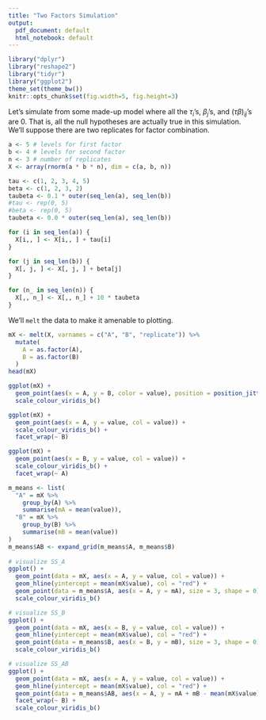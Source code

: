 ```yaml
---
title: "Two Factors Simulation"
output:
  pdf_document: default
  html_notebook: default
---
```


```r
library("dplyr")
library("reshape2")
library("tidyr")
library("ggplot2")
theme_set(theme_bw())
knitr::opts_chunk$set(fig.width=5, fig.height=3) 
```

Let's simulate from some made-up model where all the $\tau_i$'s, $\beta_j$'s,
and $\left(\tau\beta\right)_{ij}$'s are 0. That is, all the null hypotheses are
actually true in this simulation. We'll suppose there are two replicates for
factor combination.

```r
a <- 5 # levels for first factor
b <- 4 # levels for second factor
n <- 3 # number of replicates
X <- array(rnorm(a * b * n), dim = c(a, b, n))

tau <- c(1, 2, 3, 4, 5)
beta <- c(1, 2, 3, 2)
taubeta <- 0.1 * outer(seq_len(a), seq_len(b))
#tau <- rep(0, 5)
#beta <- rep(0, 5)
taubeta <- 0.0 * outer(seq_len(a), seq_len(b))

for (i in seq_len(a)) {
  X[i,, ] <- X[i,, ] + tau[i]
}

for (j in seq_len(b)) {
  X[, j, ] <- X[, j, ] + beta[j]
}

for (n_ in seq_len(n)) {
  X[,, n_] <- X[,, n_] + 10 * taubeta
}
```
We'll `melt` the data to make it amenable to plotting.

```r
mX <- melt(X, varnames = c("A", "B", "replicate")) %>%
  mutate(
    A = as.factor(A),
    B = as.factor(B)
  )
head(mX)
```

```r
ggplot(mX) +
  geom_point(aes(x = A, y = B, color = value), position = position_jitter(0.1, 0.1)) +
  scale_colour_viridis_b()

ggplot(mX) +
  geom_point(aes(x = A, y = value, col = value)) +
  scale_colour_viridis_b() +
  facet_wrap(~ B)

ggplot(mX) +
  geom_point(aes(x = B, y = value, col = value)) +
  scale_colour_viridis_b() +
  facet_wrap(~ A)
```

```r
m_means <- list(
  "A" = mX %>%
    group_by(A) %>%
    summarise(mA = mean(value)),
  "B" = mX %>%
    group_by(B) %>%
    summarise(mB = mean(value))
)
m_means$AB <- expand_grid(m_means$A, m_means$B)
  
# visualize SS_A
ggplot() +
  geom_point(data = mX, aes(x = A, y = value, col = value)) +
  geom_hline(yintercept = mean(mX$value), col = "red") +
  geom_point(data = m_means$A, aes(x = A, y = mA), size = 3, shape = 0) +
  scale_colour_viridis_b()

# visualize SS_B
ggplot() +
  geom_point(data = mX, aes(x = B, y = value, col = value)) +
  geom_hline(yintercept = mean(mX$value), col = "red") +
  geom_point(data = m_means$B, aes(x = B, y = mB), size = 3, shape = 0) +
  scale_colour_viridis_b()

# visualize SS_AB
ggplot() +
  geom_point(data = mX, aes(x = A, y = value, col = value)) +
  geom_hline(yintercept = mean(mX$value), col = "red") +
  geom_point(data = m_means$AB, aes(x = A, y = mA + mB - mean(mX$value)), size = 3, shape = 0) +
  facet_wrap(~ B) +
  scale_colour_viridis_b()
```
